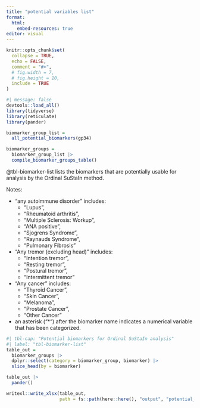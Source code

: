 ```yaml
---
title: "potential variables list"
format: 
  html:
    embed-resources: true
editor: visual
---
```



```{=html}
<style>
.quarto-figure-center > figure {
  text-align: center;
}
</style>
```

```r
knitr::opts_chunk$set(
  collapse = TRUE,
  echo = FALSE,
  comment = "#>",
  # fig.width = 7, 
  # fig.height = 10,
  include = TRUE
)
```

```r
#| message: false
devtools::load_all()
library(tidyverse)
library(reticulate)
library(pander)
```

```r

biomarker_group_list = 
  all_potential_biomarkers(gp34)

biomarker_groups = 
  biomarker_group_list |> 
  compile_biomarker_groups_table()

```

@tbl-biomarker-list lists the biomarkers that are potentially usable for analysis by the Ordinal SuStaIn method.

Notes: 

- "any autoimmune disorder" includes:
  - "Lupus",
  - "Rheumatoid arthritis",
  - "Multiple Sclerosis: Workup",
  - "ANA positive",
  - "Sjogrens Syndrome",
  - "Raynauds Syndrome",
  - "Pulmonary Fibrosis"
  
- "Any tremor (excluding head)" includes:
  - "Intention tremor",
  - "Resting tremor",
  - "Postural tremor",
  - "Intermittent tremor"
  
- "Any cancer" includes:
  - "Thyroid Cancer",
  - "Skin Cancer",
  - "Melanoma",
  - "Prostate Cancer",
  - "Other Cancer"

- an asterisk ("*") after the biomarker name indicates a numerical variable that has been categorized.

```r
#| tbl-cap: "Potential biomarkers for Ordinal SuStaIn analysis"
#| label: "tbl-biomarker-list"
table_out =
  biomarker_groups |> 
  dplyr::select(category = biomarker_group, biomarker) |> 
  slice_head(by = biomarker)

table_out |> 
  pander()

writexl::write_xlsx(table_out, 
                    path = fs::path(here::here(), "output", "potential_variables.xlsx"))

```
